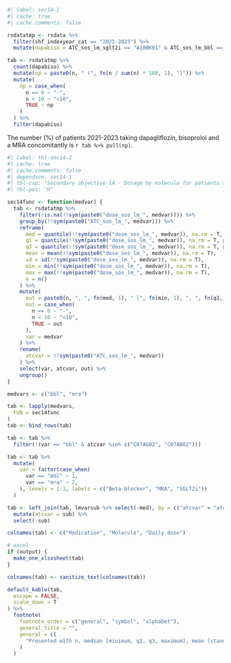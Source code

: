 
```r
#| label: sec14-1
#| cache: true
#| cache.comments: false

rsdatatmp <- rsdata %>%
  filter(shf_indexyear_cat == "2021-2023") %>%
  mutate(dapabiso = ATC_sos_lm_sglt2i == "A10BK01" & ATC_sos_lm_bbl == "C07AB07" & sos_lm_mra == "Yes")

tab <- rsdatatmp %>%
  count(dapabiso) %>%
  mutate(np = paste0(n, " (", fn(n / sum(n) * 100, 1), ")")) %>%
  mutate(
    np = case_when(
      n == 0 ~ "-",
      n < 10 ~ "<10",
      TRUE ~ np
    )
  ) %>%
  filter(dapabiso)
```

The number (%) of patients 2021-2023 taking dapagliflozin, bisoprolol and a MRA concomitantly is `r tab %>% pull(np)`. 

```r
#| label: tbl-sec14-2
#| cache: true
#| cache.comments: false
#| dependson: sec14-1
#| tbl-cap: "Secondary objective 14 - Dosage by molecule for patients taking dapagliflozin, bisoprolol and MRA 2021-2023"
#| tbl-pos: "H"

sec14func <- function(medvar) {
  tab <- rsdatatmp %>%
    filter(!is.na(!!sym(paste0("dose_sos_lm_", medvar)))) %>%
    group_by(!!sym(paste0("ATC_sos_lm_", medvar))) %>%
    reframe(
      med = quantile(!!sym(paste0("dose_sos_lm_", medvar)), na.rm = T, probs = c(0.5)),
      q1 = quantile(!!sym(paste0("dose_sos_lm_", medvar)), na.rm = T, probs = c(0.25)),
      q3 = quantile(!!sym(paste0("dose_sos_lm_", medvar)), na.rm = T, probs = c(0.75)),
      mean = mean(!!sym(paste0("dose_sos_lm_", medvar)), na.rm = T),
      sd = sd(!!sym(paste0("dose_sos_lm_", medvar)), na.rm = T),
      min = min(!!sym(paste0("dose_sos_lm_", medvar)), na.rm = T),
      max = max(!!sym(paste0("dose_sos_lm_", medvar)), na.rm = T),
      n = n()
    ) %>%
    mutate(
      out = paste0(n, ", ", fn(med, 1), " [", fn(min, 1), ", ", fn(q1, 1), ", ", fn(q3, 1), ", ", fn(max, 1), "], ", fn(mean, 1), " (", fn(sd, 1), ")"),
      out = case_when(
        n == 0 ~ "-",
        n < 10 ~ "<10",
        TRUE ~ out
      ),
      var = medvar
    ) %>%
    rename(
      atcvar = !!sym(paste0("ATC_sos_lm_", medvar))
    ) %>%
    select(var, atcvar, out) %>%
    ungroup()
}

medvars <- c("bbl", "mra")

tab <- lapply(medvars,
  FUN = sec14func
)
tab <- bind_rows(tab)

tab <- tab %>%
  filter(!(var == "bbl" & atcvar %in% c("C07AG02", "C07AB02")))

tab <- tab %>%
  mutate(
    var = factor(case_when(
      var == "bbl" ~ 1,
      var == "mra" ~ 2,
    ), levels = 1:3, labels = c("Beta-blocker", "MRA", "SGLT2i"))
  )

tab <- left_join(tab, lmvarsub %>% select(-med), by = c("atcvar" = "atc")) %>%
  mutate(atcvar = sub) %>%
  select(-sub)

colnames(tab) <- c("Medication", "Molecule", "Daily dose")

# excel
if (output) {
  make_one_xlsxsheet(tab)
}

colnames(tab) <- sanitize_text(colnames(tab))

default_kable(tab,
  escape = FALSE,
  scale_down = T
) %>%
  footnote(
    footnote_order = c("general", "symbol", "alphabet"),
    general_title = "",
    general = c(
      "Presented with n, median [minimum, q1, q3, maximum], mean (standard deviation)."
    )
  )
```
